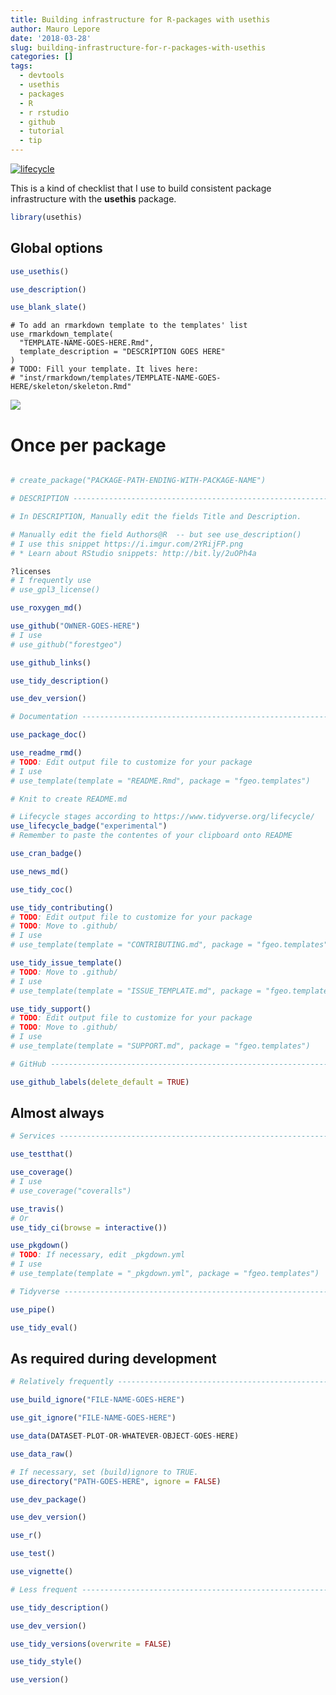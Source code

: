 ```yaml
---
title: Building infrastructure for R-packages with usethis
author: Mauro Lepore
date: '2018-03-28'
slug: building-infrastructure-for-r-packages-with-usethis
categories: []
tags:
  - devtools
  - usethis
  - packages
  - R
  - r rstudio
  - github
  - tutorial
  - tip
---
```


[![lifecycle](https://img.shields.io/badge/lifecycle-works_for_me-ff69b4.svg)](https://blog.codinghorror.com/the-works-on-my-machine-certification-program/)

This is a kind of checklist that I use to build consistent package infrastructure with the __usethis__ package.

```R
library(usethis)
```

## Global options

```R
use_usethis()

use_description()

use_blank_slate()
```

```
# To add an rmarkdown template to the templates' list
use_rmarkdown_template(
  "TEMPLATE-NAME-GOES-HERE.Rmd",
  template_description = "DESCRIPTION GOES HERE"
)
# TODO: Fill your template. It lives here:
# "inst/rmarkdown/templates/TEMPLATE-NAME-GOES-HERE/skeleton/skeleton.Rmd"
```

![](https://i.imgur.com/4FXgj9Z.png)

# Once per package

```R

# create_package("PACKAGE-PATH-ENDING-WITH-PACKAGE-NAME")

# DESCRIPTION -------------------------------------------------------------

# In DESCRIPTION, Manually edit the fields Title and Description.

# Manually edit the field Authors@R  -- but see use_description()
# I use this snippet https://i.imgur.com/2YRijFP.png
# * Learn about RStudio snippets: http://bit.ly/2uOPh4a

?licenses
# I frequently use
# use_gpl3_license()

use_roxygen_md()

use_github("OWNER-GOES-HERE")
# I use
# use_github("forestgeo")

use_github_links()

use_tidy_description()

use_dev_version()

# Documentation -----------------------------------------------------------

use_package_doc()

use_readme_rmd()
# TODO: Edit output file to customize for your package
# I use
# use_template(template = "README.Rmd", package = "fgeo.templates")

# Knit to create README.md

# Lifecycle stages according to https://www.tidyverse.org/lifecycle/
use_lifecycle_badge("experimental")
# Remember to paste the contentes of your clipboard onto README

use_cran_badge()

use_news_md()

use_tidy_coc()

use_tidy_contributing()
# TODO: Edit output file to customize for your package
# TODO: Move to .github/
# I use
# use_template(template = "CONTRIBUTING.md", package = "fgeo.templates")

use_tidy_issue_template()
# TODO: Move to .github/
# I use
# use_template(template = "ISSUE_TEMPLATE.md", package = "fgeo.templates")

use_tidy_support()
# TODO: Edit output file to customize for your package
# TODO: Move to .github/
# I use
# use_template(template = "SUPPORT.md", package = "fgeo.templates")

# GitHub ------------------------------------------------------------------

use_github_labels(delete_default = TRUE)
```

## Almost always

```R
# Services ----------------------------------------------------------------

use_testthat()

use_coverage()
# I use
# use_coverage("coveralls")

use_travis()
# Or
use_tidy_ci(browse = interactive())

use_pkgdown()
# TODO: If necessary, edit _pkgdown.yml
# I use
# use_template(template = "_pkgdown.yml", package = "fgeo.templates")

# Tidyverse ---------------------------------------------------------------

use_pipe()

use_tidy_eval()
```

## As required during development

```R
# Relatively frequently ---------------------------------------------------

use_build_ignore("FILE-NAME-GOES-HERE")

use_git_ignore("FILE-NAME-GOES-HERE")

use_data(DATASET-PLOT-OR-WHATEVER-OBJECT-GOES-HERE)

use_data_raw()

# If necessary, set (build)ignore to TRUE.
use_directory("PATH-GOES-HERE", ignore = FALSE)

use_dev_package()

use_dev_version()

use_r()

use_test()

use_vignette()

# Less frequent -----------------------------------------------------------

use_tidy_description()

use_dev_version()

use_tidy_versions(overwrite = FALSE)

use_tidy_style()

use_version()
```
